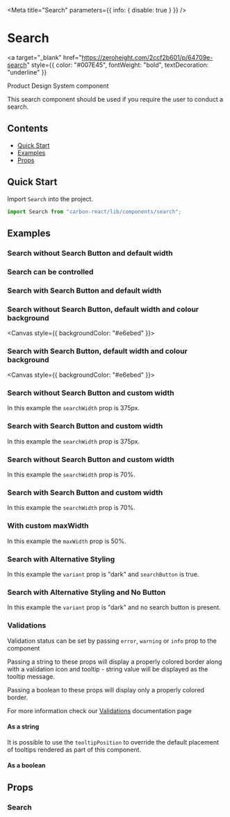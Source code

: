 


<Meta title="Search" parameters={{ info: { disable: true } }} />

# Search

<a
  target="_blank"
  href="https://zeroheight.com/2ccf2b601/p/64709e-search"
  style={{ color: "#007E45", fontWeight: "bold", textDecoration: "underline" }}
>
  Product Design System component
</a>

This search component should be used if you require the user to conduct a search.

## Contents

- [Quick Start](#quick-start)
- [Examples](#examples)
- [Props](#props)

## Quick Start

Import `Search` into the project.

```javascript
import Search from "carbon-react/lib/components/search";
```

## Examples

### Search without Search Button and default width

<Canvas>
  <Story name="default" story={stories.Default} />
</Canvas>

### Search can be controlled

<Canvas>
  <Story name="controlled" story={stories.Controlled} />
</Canvas>

### Search with Search Button and default width

<Canvas>
  <Story name="with SearchButton" story={stories.WithSearchButton} />
</Canvas>

### Search without Search Button, default width and colour background

<Canvas style={{ backgroundColor: "#e6ebed" }}>
  <Story
    name="default with colour background"
    story={stories.DefaultWithColourBackground}
  />
</Canvas>

### Search with Search Button, default width and colour background

<Canvas style={{ backgroundColor: "#e6ebed" }}>
  <Story
    name="with SearchButton and colour background"
    story={stories.WithSearchButtonAndColourBackground}
  />
</Canvas>

### Search without Search Button and custom width

In this example the `searchWidth` prop is 375px.

<Canvas>
  <Story name="custom Width using px" story={stories.CustomWidthUsingPx} />
</Canvas>

### Search with Search Button and custom width

In this example the `searchWidth` prop is 375px.

<Canvas>
  <Story
    name="with SearchButton and Custom Width using px"
    story={stories.WithSearchButtonAndCustomWidthUsingPx}
  />
</Canvas>

### Search without Search Button and custom width

In this example the `searchWidth` prop is 70%.

<Canvas>
  <Story
    name="custom Width using %"
    story={stories.CustomWidthUsingPercentage}
  />
</Canvas>

### Search with Search Button and custom width

In this example the `searchWidth` prop is 70%.

<Canvas>
  <Story
    name="with SearchButton and Custom Width using %"
    story={stories.WithSearchButtonAndCustomWidthUsingPercentage}
  />
</Canvas>

### With custom maxWidth

In this example the `maxWidth` prop is 50%.

<Canvas>
  <Story name="with custom maxWidth" story={stories.WithCustomMaxWidth} />
</Canvas>

### Search with Alternative Styling

In this example the `variant` prop is "dark" and `searchButton` is true.

<Canvas>
  <Story name="with Alt Styling" story={stories.WithAltStyling} />
</Canvas>

### Search with Alternative Styling and No Button

In this example the `variant` prop is "dark" and no search button is present.

<Canvas>
  <Story
    name="with Alt Styling and no button"
    story={stories.WithAltStylingAndNoButton}
  />
</Canvas>

### Validations

Validation status can be set by passing `error`, `warning` or `info` prop to the component

Passing a string to these props will display a properly colored border along with a validation icon and tooltip - string value will be displayed as the tooltip message.

Passing a boolean to these props will display only a properly colored border.

For more information check our [Validations](?path=/docs/documentation-validations--page "Validations") documentation page

#### As a string

<Canvas>
  <Story
    name="validations - string - component"
    story={stories.ValidationsStringComponent}
  />
</Canvas>

It is possible to use the `tooltipPosition` to override the default placement of tooltips rendered as part of this component.

<Canvas>
  <Story
    name="validations - string - with tooltipPosition overriden - component"
    story={stories.ValidationsStringWithTooltipPositionOverridenComponent}
  />
</Canvas>

#### As a boolean

<Canvas>
  <Story name="validations - boolean" story={stories.ValidationsBoolean} />
</Canvas>

## Props

### Search

<StyledSystemProps of={Search} noHeader margin />
